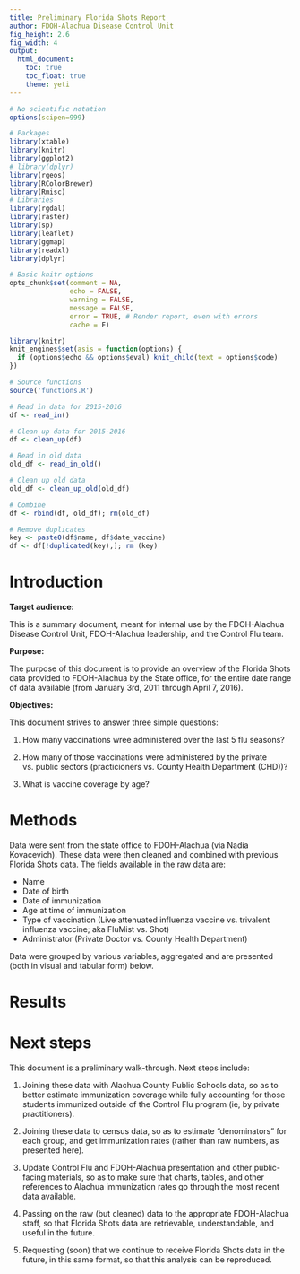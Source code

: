 ```yaml
---
title: Preliminary Florida Shots Report
author: FDOH-Alachua Disease Control Unit 
fig_height: 2.6
fig_width: 4
output:
  html_document:
    toc: true
    toc_float: true
    theme: yeti
---
```

```r
# No scientific notation
options(scipen=999)

# Packages 
library(xtable)
library(knitr)
library(ggplot2) 
# library(dplyr)
library(rgeos)
library(RColorBrewer)
library(Rmisc)
# Libraries
library(rgdal)
library(raster)
library(sp)
library(leaflet)
library(ggmap)
library(readxl)
library(dplyr)

# Basic knitr options
opts_chunk$set(comment = NA, 
               echo = FALSE, 
               warning = FALSE, 
               message = FALSE, 
               error = TRUE, # Render report, even with errors
               cache = F)

```

```r
library(knitr)
knit_engines$set(asis = function(options) {
  if (options$echo && options$eval) knit_child(text = options$code)
})
```

```r
# Source functions
source('functions.R')
```


```r
# Read in data for 2015-2016
df <- read_in()

# Clean up data for 2015-2016
df <- clean_up(df)

# Read in old data
old_df <- read_in_old()

# Clean up old data
old_df <- clean_up_old(old_df)

# Combine
df <- rbind(df, old_df); rm(old_df)

# Remove duplicates
key <- paste0(df$name, df$date_vaccine)
df <- df[!duplicated(key),]; rm (key)
```

# Introduction

**Target audience:**

This is a summary document, meant for internal use by the FDOH-Alachua Disease Control Unit, FDOH-Alachua leadership, and the Control Flu team. 

**Purpose:**

The purpose of this document is to provide an overview of the Florida Shots data provided to FDOH-Alachua by the State office, for the entire date range of data available (from January 3rd, 2011 through April 7, 2016). 

**Objectives:**

This document strives to answer three simple questions:

1. How many vaccinations wree administered over the last 5 flu seasons?

2. How many of those vaccinations were administered by the private vs. public sectors (practicioners vs. County Health Department (CHD))?

3. What is vaccine coverage by age?

# Methods

Data were sent from the state office to FDOH-Alachua (via Nadia Kovacevich). These data were then cleaned and combined with previous Florida Shots data. The fields available in the raw data are:

- Name
- Date of birth
- Date of immunization
- Age at time of immunization
- Type of vaccination (Live attenuated influenza vaccine vs. trivalent influenza vaccine; aka FluMist vs. Shot)
- Administrator (Private Doctor vs. County Health Department)

Data were grouped by various variables, aggregated and are presented (both in visual and tabular form) below.

# Results

# Next steps

This document is a preliminary walk-through. Next steps include:

1. Joining these data with Alachua County Public Schools data, so as to better estimate immunization coverage while fully accounting for those students immunized outside of the Control Flu program (ie, by private practitioners).

2. Joining these data to census data, so as to estimate "denominators" for each group, and get immunization rates (rather than raw numbers, as presented here).

3. Update Control Flu and FDOH-Alachua presentation and other public-facing materials, so as to make sure that charts, tables, and other references to Alachua immunization rates go through the most recent data available.

4. Passing on the raw (but cleaned) data to the appropriate FDOH-Alachua staff, so that Florida Shots data are retrievable, understandable, and useful in the future.

5. Requesting (soon) that we continue to receive Florida Shots data in the future, in this same format, so that this analysis can be reproduced.